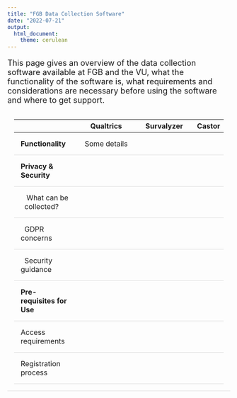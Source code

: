 ```yaml
---
title: "FGB Data Collection Software"
date: "2022-07-21"
output:
  html_document:
    theme: cerulean
---
```


<style type="text/css">


.main-container {
  max-width: 1600px;
  margin-left: auto;
  margin-right: auto;
  padding-top: 5%;
  padding-bottom: 15%;
  padding-right: 10%;
  padding-left: 10%;
}

h1.title {
  font-size: 28px;
  text-align: center;
}

h4.date { /* this is to affect the size of the date text in the YAML when it prints in html  */
  font-size: 20px;
  text-align: center;
}

p {
  font-size: 18px;
}

li {
  font-size: 18px;
  margin: 5px;
}

table {
  width: 100%;
}

table, td { 
  padding: 15px;
  vertical-align: top;
  border-bottom: 1px solid #ddd;
  font-size: 16px;
}

table th:first-of-type {
    width: 10%;
}
table th:nth-of-type(2) {
    width: 30%;
}
table th:nth-of-type(3) {
    width: 30%;
}
table th:nth-of-type(4) {
    width: 30%;
}



</style>

This page gives an overview of the data collection software available at FGB and the VU, what the functionality of the software is, what requirements and considerations are necessary before using the software and where to get support.

<!--&nbsp; is used to preseve blank spaces. somehow having this at the start of the table also results in all text being center-aligned-->

--------------------------------------------------------------------------------------------------
                                  Qualtrics               Survalyzer             Castor   
------------------------------- ----------------------  ---------------------- -----------------------
**Functionality**\                  Some details\


**Privacy & Security**\

&nbsp;&nbsp;  What can be\
&nbsp; collected?\

&nbsp; GDPR concerns\
      
&nbsp; Security guidance
      
**Pre-requisites for Use**

    Access requirements\
    
    Registration process\
    

---------------------------------------------------------------------------------------------------
